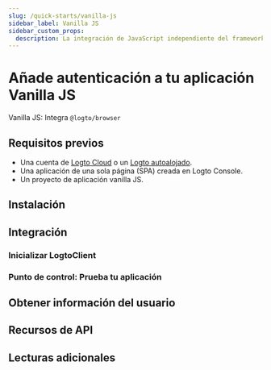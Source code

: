 ```yaml
---
slug: /quick-starts/vanilla-js
sidebar_label: Vanilla JS
sidebar_custom_props:
  description: La integración de JavaScript independiente del framework.
---
```




# Añade autenticación a tu aplicación Vanilla JS

Vanilla JS: Integra `@logto/browser`

<GuideTip />

## Requisitos previos

- Una cuenta de [Logto Cloud](https://cloud.logto.io) o un [Logto autoalojado](/introduction/set-up-logto-oss).
- Una aplicación de una sola página (SPA) creada en Logto Console.
- Un proyecto de aplicación vanilla JS.

## Instalación

<AddSdk />

## Integración

### Inicializar LogtoClient

<InitClient />

<ImplementSignInAndSignOut />

### Punto de control: Prueba tu aplicación

<CheckIntegration />

## Obtener información del usuario

<GetUserInformation />

## Recursos de API

<ApiResources />

## Lecturas adicionales

<FurtherReadings />
